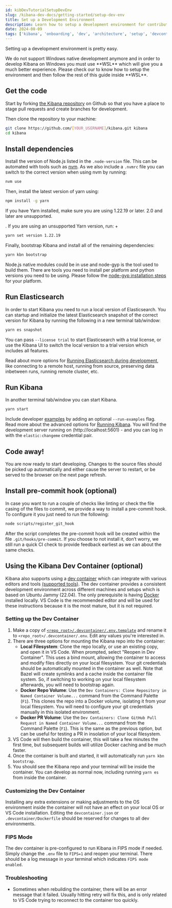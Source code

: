 ```yaml
---
id: kibDevTutorialSetupDevEnv
slug: /kibana-dev-docs/getting-started/setup-dev-env
title: Set up a Development Environment
description: Learn how to setup a development environment for contributing to the Kibana repository
date: 2024-08-09
tags: ['kibana', 'onboarding', 'dev', 'architecture', 'setup', 'devcontainer']
---
```


Setting up a development environment is pretty easy.

<DocCallOut title="A note about Windows">
  We do not support Windows native development anymore and in order to develop Kibana on Windows you must use **WSL** which will give you a much better experience.
  Please check our <DocLink id="kibDevTutorialSetupWindowsDevWSL" text="tutorial"/> to know how to setup the environment and then follow the rest of this guide inside **WSL**.
</DocCallOut>

## Get the code

Start by forking [the Kibana repository](https://github.com/elastic/kibana) on Github so that you have a place to stage pull requests and create branches for development.

Then clone the repository to your machine:

```sh
git clone https://github.com/[YOUR_USERNAME]/kibana.git kibana
cd kibana
```

## Install dependencies

Install the version of Node.js listed in the `.node-version` file. This can be automated with tools such as [nvm](https://github.com/creationix/nvm). As we also include a `.nvmrc` file you can switch to the correct version when using nvm by running:

```sh
nvm use
```

Then, install the latest version of yarn using:

```sh
npm install -g yarn
```

If you have Yarn installed, make sure you are using 1.22.19 or later. 2.0 and later are unsupported.

. If you are using an unsupported Yarn version, run:
+
```sh
yarn set version 1.22.19
```

Finally, bootstrap Kibana and install all of the remaining dependencies:

```sh
yarn kbn bootstrap
```

Node.js native modules could be in use and node-gyp is the tool used to build them. There are tools you need to install per platform and python versions you need to be using. Please follow the [node-gyp installation steps](https://github.com/nodejs/node-gyp#installation) for your platform.

## Run Elasticsearch

In order to start Kibana you need to run a local version of Elasticsearch. You can startup and initialize the latest Elasticsearch snapshot of the correct version for Kibana by running the following in a new terminal tab/window:

```sh
yarn es snapshot
```

You can pass `--license trial` to start Elasticsearch with a trial license, or use the Kibana UI to switch the local version to a trial version which includes all features.

Read about more options for [Running Elasticsearch during development](https://www.elastic.co/guide/en/kibana/current/running-elasticsearch.html), like connecting to a remote host, running from source, preserving data inbetween runs, running remote cluster, etc.

## Run Kibana

In another terminal tab/window you can start Kibana.

```sh
yarn start
```

Include developer [examples](https://github.com/elastic/kibana/tree/main/examples) by adding an optional `--run-examples` flag. Read more about the advanced options for [Running Kibana](https://www.elastic.co/guide/en/kibana/current/running-kibana-advanced.html).
You will find the development server running on (http://localhost:5601) - and you can log in with the `elastic:changeme` credential pair.

## Code away!

You are now ready to start developing. 
Changes to the source files should be picked up automatically and either cause the server to restart, or be served to the browser on the next page refresh.

## Install pre-commit hook (optional)

In case you want to run a couple of checks like linting or check the file casing of the files to commit, we provide a way to install a pre-commit hook. To configure it you just need to run the following:

```sh
node scripts/register_git_hook
```

After the script completes the pre-commit hook will be created within the file `.git/hooks/pre-commit`. If you choose to not install it, don’t worry, we still run a quick CI check to provide feedback earliest as we can about the same checks.

## Using the Kibana Dev Container (optional)

Kibana also supports using a [dev container](https://containers.dev/) which can integrate with various editors and tools [(supported tools)](https://containers.dev/supporting). The dev container provides a consistent development environment across different machines and setups which is based on Ubuntu Jammy (22.04). The only prerequisite is having [Docker](https://www.docker.com/) installed locally. VS Code is the recommended editor and will be used for these instructions because it is the most mature, but it is not required.

### Setting up the Dev Container

1. Make a copy of [`<repo_root>/.devcontainer/.env.template`](https://github.com/elastic/kibana/blob/main/.devcontainer/.env.template) and rename it to `<repo_root>/.devcontainer/.env`. Edit any values you're interested in.
1. There are three options for mounting the Kibana repo into the container:
    - **Local Filesystem**: Clone the repo locally, or use an existing copy, and open it in VS Code. When prompted, select "Reopen in Dev Container". This uses a bind mount, allowing the container to access and modify files directly on your local filesystem. Your git credentials should be automatically mounted in the container as well. Note that Bazel will create symlinks and a cache inside the container file system. So, if switching to working on your local filesystem afterwards, you will need to bootstrap again.
    - **Docker Repo Volume**: Use the `Dev Containers: Clone Repository in Named Container Volume...` command from the Command Palette (`F1`). This clones the repo into a Docker volume, isolating it from your local filesystem. You will need to configure your git credentials manually in this isolated environment.
    - **Docker PR Volume**: Use the `Dev Containers: Clone GitHub Pull Request in Named Container Volume...` command from the Command Palette (`F1`). This is the same as the previous option, but can be useful for testing a PR in insolation of your local filesystem.
1. VS Code will then build the container, this will take a few minutes the first time, but subsequent builds will utilize Docker caching and be much faster.
1. Once the container is built and started, it will automatically run `yarn kbn bootstrap`.
1. You should see the Kibana repo and your terminal will be inside the container. You can develop as normal now, including running `yarn es` from inside the container.

### Customizing the Dev Container
Installing any extra extensions or making adjustments to the OS environment inside the container will not have an effect on your local OS or VS Code installation. Editing the `devcontainer.json` or `.devcontainer/Dockerfile` should be reserved for changes to all dev environments.

### FIPS Mode

The dev container is pre-configured to run Kibana in FIPS mode if needed. Simply change the `.env` file to `FIPS=1` and reopen your terminal. There should be a log message in your terminal which indicates `FIPS mode enabled`.

### Troubleshooting
- Sometimes when rebuilding the container, there will be an error message that it failed. Usually hitting retry will fix this, and is only related to VS Code trying to reconnect to the container too quickly.